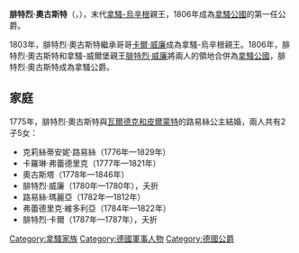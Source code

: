 {{Unreferenced|time=2020-07-12T02:40:49+00:00}}
{{Infobox royalty
| name        = 腓特烈·奧古斯特
| image       = Friedrich August (Nassau-Usingen).jpg
| succession  = 拿騷-烏辛根親王
| reign       = 1803年5月17日 — 1816年3月24日
| predecessor = [[卡爾·威廉_(拿騷-烏辛根)|卡爾·威廉]]
| succession1 = 拿騷公爵
| reign1      = 1806年8月30日 — 1816年3月24日
| successor1  = [[威廉_(拿騷公爵)|威廉]]
| birth_date  = {{birth date|1738|4|23|mf=y}}
| birth_place = [[烏辛根|烏辛根]]
| death_date  = {{death date and age|1816|3|24|1738|4|23|mf=y}}
| death_place = [[威斯巴登|威斯巴登]]
| spouse      = [[瓦爾德克和皮爾蒙特的路易絲|瓦爾德克和皮爾蒙特的路易絲]]
| issue       = 克莉絲蒂安妮·路易絲<br>卡羅琳·弗蕾德里克<br>奧古斯塔<br>路易絲·瑪麗亞<br>弗蕾德里克·維多利亞
| house       = [[拿騷王朝|拿騷王朝]]烏辛根系
| father      = [[卡爾_(拿騷-烏辛根親王)|拿騷-烏辛根親王卡爾]]
| mother      = [[薩克森-艾森納赫的克莉絲蒂安妮·威廉明妮|薩克森-艾森納赫的克莉絲蒂安妮·威廉明妮]]
| religion    = [[歸正宗|歸正宗]]
}}
'''腓特烈·奧古斯特'''（{{lang-de|Friedrich August}}，{{bd|1738年|4月23日|1816年|3月24日}}），末代[[拿騷-烏辛根|拿騷-烏辛根]]親王，1806年成為[[拿騷公國|拿騷公國]]的第一任公爵。

1803年，腓特烈·奧古斯特繼承哥哥[[卡爾·威廉_(拿騷-烏辛根)|卡爾·威廉]]成為拿騷-烏辛根親王。1806年，腓特烈·奧古斯特和拿騷-威爾堡親王[[腓特烈·威廉_(拿騷-威爾堡)|腓特烈·威廉]]將兩人的領地合併為[[拿騷公國|拿騷公國]]，腓特烈·奧古斯特成為拿騷公爵。

==家庭==
1775年，腓特烈·奧古斯特與[[瓦爾代克和皮爾蒙特親王國|瓦爾德克和皮爾蒙特]]的路易絲公主結婚，兩人共有2子5女：
* 克莉絲蒂安妮·路易絲（1776年—1829年）
* 卡羅琳·弗蕾德里克（1777年—1821年）
* 奧古斯塔（1778年—1846年）
* 腓特烈·威廉（1780年—1780年），夭折
* 路易絲·瑪麗亞（1782年—1812年）
* 弗蕾德里克·維多利亞（1784年—1822年）
* 腓特烈·卡爾（1787年—1787年），夭折

[[Category:拿騷家族|Category:拿騷家族]]
[[Category:德國軍事人物|Category:德國軍事人物]]
[[Category:德國公爵|Category:德國公爵]]